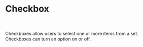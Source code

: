 

# Checkbox
<br/><br/>
<Canvas of={CheckboxStories.Checkbox} />
Checkboxes allow users to select one or more items from a set. Checkboxes can turn an option on or off.